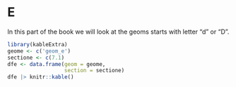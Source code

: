# E  {#sec-E.unnumbered}



In this part of the book we will look at the geoms starts with letter "d" or "D".



```r
library(kableExtra)
geome <- c('geom_e')
sectione <- c(7.1)
dfe <- data.frame(geom = geome,
                  section = sectione)
dfe |> knitr::kable() 
```
